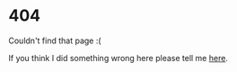 
<Seo pageTitle="Page not found" />

# 404

Couldn't find that page :(

If you think I did something wrong here please tell me [here](/contact).

